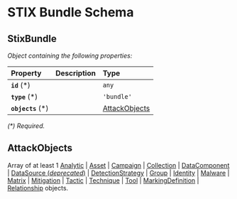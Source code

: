 # STIX Bundle Schema

<!-- NOTE: Unlike the rest of the schema files, this file is maintained by hand! -->

## StixBundle

_Object containing the following properties:_

| Property | Description | Type |
| :------- |:----------- | :--- |
| **`id`** (\*) |        | `any` |
| **`type`** (\*)|       | `'bundle'` |
| **`objects`** (\*) |   | [AttackObjects](#attackobjects) |

_(\*) Required._

## AttackObjects

Array of at least 1
[Analytic](sdo/analytic.schema) |
[Asset](sdo/asset.schema) |
[Campaign](sdo/campaign.schema) |
[Collection](sdo/collection.schema) |
[DataComponent](sdo/data-component.schema) |
[DataSource (_deprecated_)](sdo/data-source.schema) |
[DetectionStrategy](sdo/detection-strategy.schema) |
[Group](sdo/group.schema) |
[Identity](sdo/identity.schema) |
[Malware](sdo/malware.schema) |
[Matrix](sdo/matrix.schema) |
[Mitigation](sdo/mitigation.schema) |
[Tactic](sdo/tactic.schema) |
[Technique](sdo/technique.schema) |
[Tool](sdo/tool.schema) |
[MarkingDefinition](smo/marking-definition.schema) |
[Relationship](sro/relationship.schema) objects.
